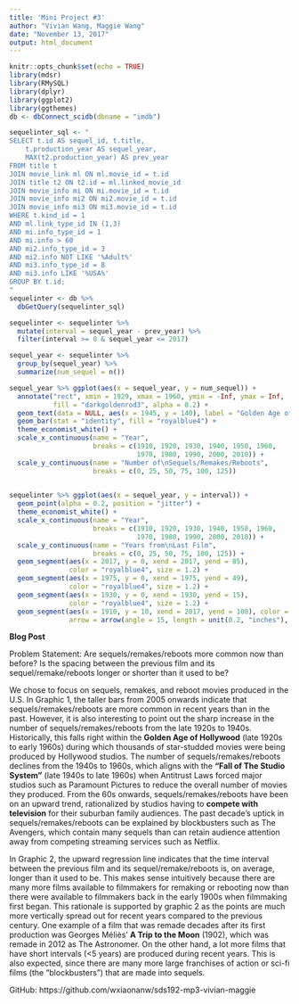 ```yaml
---
title: 'Mini Project #3'
author: "Vivian Wang, Maggie Wang"
date: "November 13, 2017"
output: html_document
---
```


```r
knitr::opts_chunk$set(echo = TRUE)
library(mdsr)
library(RMySQL)
library(dplyr)
library(ggplot2)
library(ggthemes)
db <- dbConnect_scidb(dbname = "imdb")
```

```r
sequelinter_sql <- "
SELECT t.id AS sequel_id, t.title,
	t.production_year AS sequel_year, 
	MAX(t2.production_year) AS prev_year
FROM title t
JOIN movie_link ml ON ml.movie_id = t.id
JOIN title t2 ON t2.id = ml.linked_movie_id
JOIN movie_info mi ON mi.movie_id = t.id
JOIN movie_info mi2 ON mi2.movie_id = t.id
JOIN movie_info mi3 ON mi3.movie_id = t.id
WHERE t.kind_id = 1
AND ml.link_type_id IN (1,3)
AND mi.info_type_id = 1
AND mi.info > 60
AND mi2.info_type_id = 3
AND mi2.info NOT LIKE '%Adult%'
AND mi3.info_type_id = 8
AND mi3.info LIKE '%USA%'
GROUP BY t.id;
"
sequelinter <- db %>% 
  dbGetQuery(sequelinter_sql)
```

```r
sequelinter <- sequelinter %>% 
  mutate(interval = sequel_year - prev_year) %>% 
  filter(interval >= 0 & sequel_year <= 2017)
```

```r
sequel_year <- sequelinter %>% 
  group_by(sequel_year) %>% 
  summarize(num_sequel = n())

sequel_year %>% ggplot(aes(x = sequel_year, y = num_sequel)) + 
  annotate("rect", xmin = 1929, xmax = 1960, ymin = -Inf, ymax = Inf, 
           fill = "darkgoldenrod3", alpha = 0.2) + 
  geom_text(data = NULL, aes(x = 1945, y = 140), label = "Golden Age of\nHollywood") + 
  geom_bar(stat = "identity", fill = "royalblue4") + 
  theme_economist_white() + 
  scale_x_continuous(name = "Year", 
                     breaks = c(1910, 1920, 1930, 1940, 1950, 1960, 
                                1970, 1980, 1990, 2000, 2010)) + 
  scale_y_continuous(name = "Number of\nSequels/Remakes/Reboots", 
                     breaks = c(0, 25, 50, 75, 100, 125))
  
```


```r


sequelinter %>% ggplot(aes(x = sequel_year, y = interval)) + 
  geom_point(alpha = 0.2, position = "jitter") + 
  theme_economist_white() + 
  scale_x_continuous(name = "Year", 
                     breaks = c(1910, 1920, 1930, 1940, 1950, 1960, 
                                1970, 1980, 1990, 2000, 2010)) + 
  scale_y_continuous(name = "Years from\nLast Film", 
                     breaks = c(0, 25, 50, 75, 100, 125)) + 
  geom_segment(aes(x = 2017, y = 0, xend = 2017, yend = 85), 
               color = "royalblue4", size = 1.2) + 
  geom_segment(aes(x = 1975, y = 0, xend = 1975, yend = 49), 
               color = "royalblue4", size = 1.2) + 
  geom_segment(aes(x = 1930, y = 0, xend = 1930, yend = 15), 
               color = "royalblue4", size = 1.2) + 
  geom_segment(aes(x = 1910, y = 10, xend = 2017, yend = 100), color = "royalblue4",
               arrow = arrow(angle = 15, length = unit(0.2, "inches"), type = "closed"))
```

**Blog Post**  

Problem Statement: Are sequels/remakes/reboots more common now than before? Is the spacing between the previous film and its sequel/remake/reboots longer or shorter than it used to be?  

We chose to focus on sequels, remakes, and reboot movies produced in the U.S. In Graphic 1, the taller bars from 2005 onwards indicate that sequels/remakes/reboots are more common in recent years than in the past. However, it is also interesting to point out the sharp increase in the number of sequels/remakes/reboots from the late 1920s to 1940s. Historically, this falls right within the **Golden Age of Hollywood** (late 1920s to early 1960s) during which thousands of star-studded movies were being produced by Hollywood studios. The number of sequels/remakes/reboots declines from the 1940s to 1960s, which aligns with the **“Fall of The Studio System”** (late 1940s to late 1960s) when Antitrust Laws forced major studios such as Paramount Pictures to reduce the overall number of movies they produced. From the 60s onwards, sequels/remakes/reboots have been on an upward trend, rationalized by studios having to **compete with television** for their suburban family audiences. The past decade’s uptick in sequels/remakes/reboots can be explained by blockbusters such as The Avengers, which contain many sequels than can retain audience attention away from competing streaming services such as Netflix.  

In Graphic 2, the upward regression line indicates that the time interval between the previous film and its sequel/remake/reboots is, on average, longer than it used to be. This makes sense intuitively because there are many more films available to filmmakers for remaking or rebooting now than there were available to filmmakers back in the early 1900s when filmmaking first began. This rationale is supported by graphic 2 as the points are much more vertically spread out for recent years compared to the previous century. One example of a film that was remade decades after its first production was Georges Méliès’ **A Trip to the Moon** (1902), which was remade in 2012 as The Astronomer. On the other hand, a lot more films that have short intervals (<5 years) are produced during recent years. This is also expected, since there are many more large franchises of action or sci-fi films (the “blockbusters”) that are made into sequels.  

GitHub: https://github.com/wxiaonanw/sds192-mp3-vivian-maggie